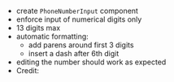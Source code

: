 
- create `PhoneNumberInput` component
- enforce input of numerical digits only
- 13 digits max
- automatic formatting:
  - add parens around first 3 digits
  - insert a dash after 6th digit
- editing the number should work as expected
- Credit: <TextLink url="https://www.youtube.com/watch?v=CAsTwrYx8pM&t=742s" text="youtube.com" />
